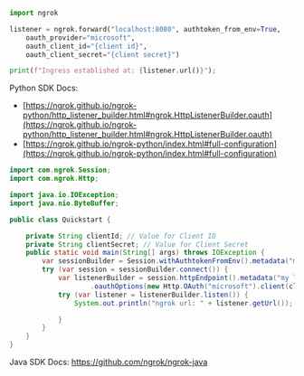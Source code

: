 ```python
import ngrok

listener = ngrok.forward("localhost:8080", authtoken_from_env=True,
    oauth_provider="microsoft",
    oauth_client_id="{client id}",
    oauth_client_secret="{client secret}")

print(f"Ingress established at: {listener.url()}");
```

Python SDK Docs:

- [https://ngrok.github.io/ngrok-python/http_listener_builder.html#ngrok.HttpListenerBuilder.oauth](https://ngrok.github.io/ngrok-python/http_listener_builder.html#ngrok.HttpListenerBuilder.oauth)
- [https://ngrok.github.io/ngrok-python/index.html#full-configuration](https://ngrok.github.io/ngrok-python/index.html#full-configuration)

```java
import com.ngrok.Session;
import com.ngrok.Http;

import java.io.IOException;
import java.nio.ByteBuffer;

public class Quickstart {

    private String clientId; // Value for Client ID
    private String clientSecret; // Value for Client Secret
    public static void main(String[] args) throws IOException {
        var sessionBuilder = Session.withAuthtokenFromEnv().metadata("my session");
        try (var session = sessionBuilder.connect()) {
            var listenerBuilder = session.httpEndpoint().metadata("my listener")
                    .oauthOptions(new Http.OAuth("microsoft").client(clientId,clientSecret));
            try (var listener = listenerBuilder.listen()) {
                System.out.println("ngrok url: " + listener.getUrl());

            }
        }
    }
}

```

Java SDK Docs: https://github.com/ngrok/ngrok-java
